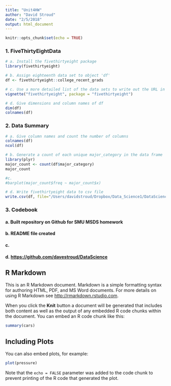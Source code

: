 ```yaml
---
title: "Unit4HW"
author: "David Stroud"
date: "2/5/2018"
output: html_document
---
```


```r
knitr::opts_chunk$set(echo = TRUE)
```

### 1. FiveThirtyEightData
```r
# a. Install the fivethirtyeight package
library(fivethirtyeight)

# b. Assign eighteenth data set to object 'df'
df <- fivethirtyeight::college_recent_grads

# c. Use a more detailed list of the data sets to write out the URL in a comment to the related news story 
vignette("fivethirtyeight", package = "fivethirtyeight")

# d. Give dimensions and column names of df
dim(df)
colnames(df)


```

### 2. Data Summary
```r
# a. Give column names and count the number of columns
colnames(df)
ncol(df)

# b. Generate a count of each unique major_category in the data frame
library(plyr)
major_count <- count(df$major_category)
major_count

#c. 
#barplot(major_count$freq ~ major_count$x)

# d. Write fivethirtyeight data to csv file
write.csv(df, file="/Users/davidstroud/Dropbox/Data_Science1/DataScienceSMU/college_recent_grads.csv")
```




### 3. Codebook  
#### a. Built repository on Github for SMU MSDS homework  
#### b. README file created 
#### c. 
#### d. <https://github.com/davestroud/DataScience>

## R Markdown

This is an R Markdown document. Markdown is a simple formatting syntax for authoring HTML, PDF, and MS Word documents. For more details on using R Markdown see <http://rmarkdown.rstudio.com>.

When you click the **Knit** button a document will be generated that includes both content as well as the output of any embedded R code chunks within the document. You can embed an R code chunk like this:

```r
summary(cars)
```

## Including Plots

You can also embed plots, for example:

```r
plot(pressure)
```

Note that the `echo = FALSE` parameter was added to the code chunk to prevent printing of the R code that generated the plot.
